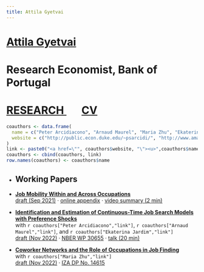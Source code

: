 ```yaml
---
title: Attila Gyetvai
---
```

<h1 class=name>   <a href="/" class=name> Attila Gyetvai </a> </h1>
<h1 class=affil>  Research Economist, Bank of Portugal </h1>
<h1 class=navbar> <a href="research" class=name> RESEARCH </a> &nbsp; &nbsp; &nbsp; <a href="CV_AttilaGyetvai.pdf" class=name> CV </a> </h1>

```r
coauthors <- data.frame(
  name = c("Peter Arcidiacono", "Arnaud Maurel", "Maria Zhu", "Ekaterina Jardim"),
  website = c("http://public.econ.duke.edu/~psarcidi/", "http://www.amaurel.net", "http://www.mariazhu.com", "https://ekaterinajardim.com")
)
link <- paste0("<a href=\"", coauthors$website, "\"><u>",coauthors$name,"</u></a>")
coauthors <- cbind(coauthors, link)
row.names(coauthors) <- coauthors$name
```


<ul>
  <li><h2>Working Papers</h2></li>
  
  <li> 
    <p> 
      <a href="research/AttilaGyetvai_JMP.pdf"><b>Job Mobility Within and Across Occupations</b></a> </br>
      <a href="research/AttilaGyetvai_JMP.pdf"><u>draft (Sep 2021)</u></a> &#183; 
      <a href="research/AttilaGyetvai_JMP_OnlineAppendix.pdf"><u>online appendix</u></a> &#183; 
      <a href="https://www.youtube.com/watch?v=ZTC8ceJHD84"><u>video summary (2 min)</u></a>
    </p>
  </li>
  
  <li> 
    <p> 
      <a href="research/AGMJ_ContTimeSearch.pdf"><b>Identification and Estimation of Continuous-Time Job Search Models with Preference Shocks</b></a> </br>
      with `r coauthors["Peter Arcidiacono","link"]`, `r coauthors["Arnaud Maurel","link"]`, and `r coauthors["Ekaterina Jardim","link"]`</br>
      <a href="research/AGMJ_ContTimeSearch.pdf"><u>draft (Nov 2022)</u></a> &#183; 
      <a href="https://www.nber.org/papers/w30655"><u>NBER WP 30655</u></a> &#183; 
      <a href="https://www.youtube.com/watch?v=KIt7SwoIVzg"><u>talk (20 min)</u></a>
    </p>
  </li>
  
  <li> 
    <p>
      <a href="research/GZ_CoworkerNetworks.pdf"><b>Coworker Networks and the Role of Occupations in Job Finding</b></a> </br>
      with `r coauthors["Maria Zhu","link"]` </br>
      <a href="research/GZ_CoworkerNetworks.pdf"><u>draft (Nov 2022)</u></a> &#183; 
      <a href="http://ftp.iza.org/dp14615.pdf"><u>IZA DP No. 14615</u></a>
    </p>
  </li>
</ul>

